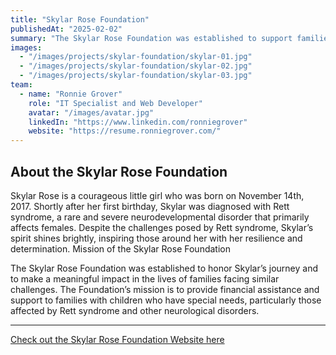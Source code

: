 ```yaml
---
title: "Skylar Rose Foundation"
publishedAt: "2025-02-02"
summary: "The Skylar Rose Foundation was established to support families of children with special needs, particularly those affected by Rett syndrome and other neurological disorders. Inspired by Skylar Rose, a young girl diagnosed with Rett syndrome, the foundation aims to provide financial assistance, advocacy, and community support."
images:
  - "/images/projects/skylar-foundation/skylar-01.jpg"
  - "/images/projects/skylar-foundation/skylar-02.jpg"
  - "/images/projects/skylar-foundation/skylar-03.jpg"
team:
  - name: "Ronnie Grover"
    role: "IT Specialist and Web Developer"
    avatar: "/images/avatar.jpg"
    linkedIn: "https://www.linkedin.com/ronniegrover"
    website: "https://resume.ronniegrover.com/"
---
```


## About the Skylar Rose Foundation

Skylar Rose is a courageous little girl who was born on November 14th, 2017. Shortly after her first birthday, Skylar was diagnosed with Rett syndrome, a rare and severe neurodevelopmental disorder that primarily affects females. Despite the challenges posed by Rett syndrome, Skylar’s spirit shines brightly, inspiring those around her with her resilience and determination.
Mission of the Skylar Rose Foundation

The Skylar Rose Foundation was established to honor Skylar’s journey and to make a meaningful impact in the lives of families facing similar challenges. The Foundation’s mission is to provide financial assistance and support to families with children who have special needs, particularly those affected by Rett syndrome and other neurological disorders.

---

<a href="https://skylar.solidxit.com/" target="_blank" rel="noopener noreferrer">
   Check out the Skylar Rose Foundation Website here
</a>